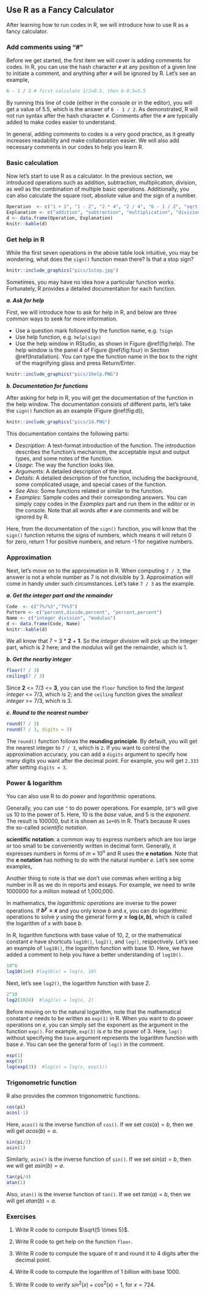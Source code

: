 ## Use R as a Fancy Calculator {#Calculator}

After learning how to run codes in R, we will introduce how to use R as a fancy calculator.

### Add comments using "#"

Before we get started, the first item we will cover is adding comments for codes. In R, you can use the hash character `#` at any position of a given line to initiate a comment, and anything after `#` will be ignored by R. Let's see an example,

```r
6 - 1 / 2 # first calculate 1/2=0.5, then 6-0.5=5.5
```

By running this line of code (either in the console or in the editor), you will get a value of 5.5, which is the answer of `6 - 1 / 2`. As demonstrated, R will not run syntax after the hash character `#`. Comments after the `#` are typically added to make codes easier to understand. 

In general, adding comments to codes is a very good practice, as it greatly increases readability and make collaboration easier. We will also add necessary comments in our codes to help you learn R.

### Basic calculation

Now let's start to use R as a calculator. In the previous section, we introduced operations such as addition, subtraction, multiplication, division, as well as the combination of multiple basic operations. Additionally, you can also calculate the square root, absolute value and the sign of a number.

```r
Operation  <- c("1 + 2", "1 - 2", "2 * 4", "2 / 4", "6 - 1 / 2", "sqrt(100)", "abs(-3)", "sign(-3)")
Explanation <- c("addition", "subtraction", "multiplication", "division", "multiple operations", "square root", "absolute value", "sign")
d <- data.frame(Operation, Explanation)
knitr::kable(d)
```

### Get help in R {#get-help}

While the first seven operations in the above table look intuitive, you may be wondering, what does the `sign()` function mean there? Is that a stop sign?       


```r
knitr::include_graphics("pics/1stop.jpg")
```


Sometimes, you may have no idea how a particular function works. Fortunately, R provides a detailed documentation for each function.

***a. Ask for help***

First, we will introduce how to ask for help in R, and below are three common ways to seek for more information.

- Use a question mark followed by the function name, e.g. `?sign`  
- Use help function, e.g. `help(sign)`
- Use the help window in RStudio, as shown in Figure \@ref(fig:help). The help window is the panel 4 of Figure \@ref(fig:four) in Section \@ref(Installation). You can type  the function name in the box to the right of the magnifying glass and press Return/Enter.

```r
knitr::include_graphics("pics/1help.PNG")
```

***b. Documentation for functions***

After asking for help in R, you will get the documentation of the function in the help window. The documentation consists of different parts, let's take the `sign()` function as an example (Figure \@ref(fig:d)),

```r
knitr::include_graphics("pics/1d.PNG")
```

This documentation contains the following parts:

- *Description*: A text-format introduction of the function. The introduction describes the function's mechanism, the acceptable input and output types, and some notes of the function.
- *Usage*: The way the function looks like.
- *Arguments*: A detailed description of the input.
- *Details*: A detailed description of the function, including the background, some complicated usage, and special cases of the function.
- *See Also*: Some functions related or similar to the function.
- *Examples*: Sample codes and their corresponding answers. You can simply copy codes in the *Examples* part and run them in the editor or in the console. Note that all words after `#` are comments and will be ignored by R.

Here, from the documentation of the `sign()` function, you will know that the `sign()` function returns the signs of numbers, which means it will return 0 for zero, return 1 for positive numbers, and return -1 for negative numbers.

### Approximation

Next, let's move on to the approximation in R. When computing `7 / 3`, the answer is not a whole number as 7 is not divisible by 3. Approximation will come in handy under such circumstances. Let's take `7 / 3` as the example.

***a. Get the integer part and the remainder***

```r
Code  <- c("7%/%3","7%%3")
Pattern <- c("percent,divide,percent", "percent,percent")
Name <- c("integer division", "modulus")
d <- data.frame(Code, Name)
knitr::kable(d)
```

We all know that 7 = 3 * **2** + **1**. So the *integer division* will pick up the integer part, which is 2 here; and the *modulus* will get the remainder, which is 1.


***b. Get the nearby integer***
```r
floor(7 / 3)   
ceiling(7 / 3) 
```

Since **2** <= 7/3 <= **3**, you can use the `floor` function to find the *largest integer* <= 7/3, which is 2; and the `ceiling` function gives the *smallest integer* >= 7/3, which is 3.


***c. Round to the nearest number***
```r
round(7 / 3)   
round(7 / 3, digits = 3)
```

The `round()` function follows the **rounding principle**. By default, you will get the nearest integer to `7 / 3`, which is `2`. If you want to control the approximation accuracy, you can add a `digits` argument to specify how many digits you want after the decimal point. For example, you will get `2.333` after setting `digits = 3`.

### Power & logarithm

You can also use R to do *power* and *logarithmic* operations.  

Generally, you can use `^` to do power operations. For example, `10^5` will give us 10 to the power of 5. Here, 10 is the *base* value, and 5 is the *exponent*. The result is 100000, but it is shown as `1e+05` in R. That's because R uses the so-called *scientific notation*.

::: {.infobox .caution data-latex="{caution}"}
**scientific notation**: a common way to express numbers which are too large or too small to be conveniently written in decimal form.  Generally, it expresses numbers in forms of $m \times 10^n$ and R uses the **e notation**. Note that the **e notation** has nothing to do with the natural number $e$. Let's see some examples, 
\begin{align}
1 \times 10^5 &= \mbox{1e+05}\\
2 \times 10^4 &= \mbox{2e+04}\\
1.2 \times 10^{-3} &= \mbox{1.2e-03}
\end{align}

Another thing to note is that we don't use commas when writing a big number in R as we do in reports and essays. For example, we need to write 1000000 for a million instead of 1,000,000.
:::

In mathematics, the *logarithmic operations* are inverse to the power operations. If **$b^y = x$** and you only know *$b$* and *$x$*, you can do logarithmic operations to solve *$y$* using the general form **$y = \log(x, b)$**, which is called the logarithm of $x$ with base $b$. 

In R, logarithm functions with base value of 10, 2, or the mathematical constant $e$ have shortcuts `log10()`, `log2()`, and `log()`, respectively. Let's see an example of `log10()`, the logarithm function with base *10*. Here, we have added a comment to help you have a better understanding of `log10()`.

```r
10^6 
log10(1e6) #log10(x) = log(x, 10)
```

Next, let's see `log2()`, the logarithm function with base *2*. 

```r
2^10
log2(1024)  #log2(x) = log(x, 2)
```

Before moving on to the natural logarithm, note that the mathematical constant $e$ needs to be written as `exp(1)` in R. When you want to do power operations on $e$, you can simply set the exponent as the argument in the function `exp()`. For example, `exp(3)` is $e$ to the power of 3.  Here, `log()` without specifying the `base` argument represents the logarithm function with base $e$. You can see the general form of `log()` in the comment.

```r
exp(1)      
exp(3)
log(exp(3))  #log(x) = log(x, exp(1))
```

### Trigonometric function

R also provides the common trigonometric functions. 

```r
cos(pi)
acos(-1)
```

Here, `acos()` is the inverse function of `cos()`. If we set $cos(a) = b$, then we will get $acos(b) = a$.

```r
sin(pi/2)
asin(1)
```

Similarly, `asin()` is the inverse function of `sin()`. If we set $sin(a) = b$, then we will get $asin(b) = a$.

```r
tan(pi/4)
atan(1)
```

Also, `atan()` is the inverse function of `tan()`. If we set $tan(a) = b$, then we will get $atan(b) = a$.

### Exercises

1. Write R code to compute $\sqrt{5 \times 5}$.


2. Write R code to get help on the function `floor`.


3. Write R code to compute the square of $\pi$ and round it to 4 digits after the decimal point. 



4. Write R code to compute the logarithm of 1 billion with base 1000. 



5. Write R code to verify $sin^2(x) + cos^2(x) = 1$, for $x = 724$. 

